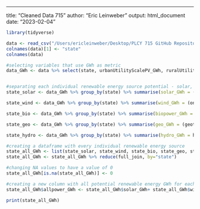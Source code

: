 ---
title: "Cleaned Data 715"
author: "Eric Leinweber"
output: html_document
date: "2023-02-04"



```r
library(tidyverse)

data <- read_csv("/Users/ericleinweber/Desktop/PLCY 715 GitHub Repository/final-team-projects-darkorchid/DarkOrchid/Leinweber/usretechnicalpotential.csv")
colnames(data)[1] <- "state"
colnames(data)

#selecting variables that use GWh as metric
data_GWh <- data %>% select(state, urbanUtilityScalePV_GWh, ruralUtilityScalePV_GWh, rooftopPV_GWh, CSP_GWh, onshoreWind_GWh, offshoreWind_GWh, biopowerSolid_GWh, biopowerGaseous_GWh, geothermalHydrothermal_GWh, EGSGeothermal_GWh, hydropower_GWh)


#separating each individual renewable energy source potential - solar, wind, bio, geothermal, and hydropower
state_solar <- data_GWh %>% group_by(state) %>% summarise(solar_GWh = (urbanUtilityScalePV_GWh + ruralUtilityScalePV_GWh + rooftopPV_GWh + CSP_GWh))

state_wind <- data_GWh %>% group_by(state) %>% summarise(wind_GWh = (onshoreWind_GWh + offshoreWind_GWh))

state_bio <- data_GWh %>% group_by(state) %>% summarise(biopower_GWh = (biopowerSolid_GWh + biopowerGaseous_GWh))

state_geo <- data_GWh %>% group_by(state) %>% summarise(geo_GWh = (geothermalHydrothermal_GWh + EGSGeothermal_GWh))

state_hydro <- data_GWh %>% group_by(state) %>% summarise(hydro_GWh = hydropower_GWh)

#creating a dataframe with every individual renewable energy source
state_all_GWh <- list(state_solar, state_wind, state_bio, state_geo, state_hydro)
state_all_GWh <- state_all_GWh %>% reduce(full_join, by="state") 

#changing NA values to have a value of 0
state_all_GWh[is.na(state_all_GWh)] <- 0

#creating a new column with all potential renewable energy GWh for each state 
state_all_GWh$allpower_GWh <- state_all_GWh$solar_GWh+ state_all_GWh$wind_GWh + state_all_GWh$biopower_GWh + state_all_GWh$geo_GWh + state_all_GWh$hydro_GWh

print(state_all_GWh)

```

